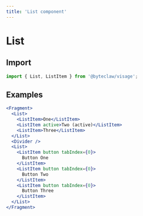```yaml
---
title: 'List component'
---
```


# List

## Import

```js transpile=false
import { List, ListItem } from '@byteclaw/visage';
```

## Examples

```jsx live=true
<Fragment>
  <List>
    <ListItem>One</ListItem>
    <ListItem active>Two (active)</ListItem>
    <ListItem>Three</ListItem>
  </List>
  <Divider />
  <List>
    <ListItem button tabIndex={0}>
      Button One
    </ListItem>
    <ListItem button tabIndex={0}>
      Button Two
    </ListItem>
    <ListItem button tabIndex={0}>
      Button Three
    </ListItem>
  </List>
</Fragment>
```
